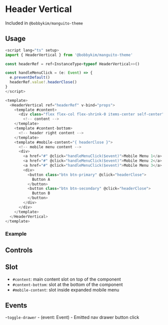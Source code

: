 
<Meta of={Stories} />

# Header Vertical

Included in `@bobbykim/manguito-theme`

## Usage

```js
<script lang="ts" setup>
import { HeaderVertical } from '@bobbykim/manguito-theme'

const headerRef = ref<InstanceType<typeof HeaderVertical>>()

const handleMenuClick = (e: Event) => {
  e.preventDefault()
  headerRef.value!.headerClose()
}
</script>

<template>
  <HeaderVertical ref="headerRef" v-bind="props">
    <template #content>
      <div class="flex flex-col flex-shrink-0 items-center self-center">
        <!-- content -->
    </template>
    <template #content-bottom>
      <!-- header right content -->
    </template>
    <template #mobile-content="{ headerClose }">
      <!-- mobile menu content -->
      <div>
        <a href="#" @click="handleMenuClick($event)">Mobile Menu 1</a>
        <a href="#" @click="handleMenuClick($event)">Mobile Menu 2</a>
        <a href="#" @click="handleMenuClick($event)">Mobile Menu 3</a>
        <div>
          <button class="btn btn-primary" @click="headerClose">
            Button A
          </button>
          <button class="btn btn-secondary" @click="headerClose">
            Button B
          </button>
        </div>
      </div>
    </template>
  </HeaderVertical>
</template>
```

### Example

<Canvas of={Stories.HeaderVerticalExample} />

## Controls

<Controls of={Stories.HeaderVerticalExample} />

## Slot

- `#content`: main content slot on top of the component
- `#content-bottom`: slot at the bottom of the component
- `#mobile-content`: slot inside expanded mobile menu

## Events

-`toggle-drawer` - (event: Event) - Emitted nav drawer button click
